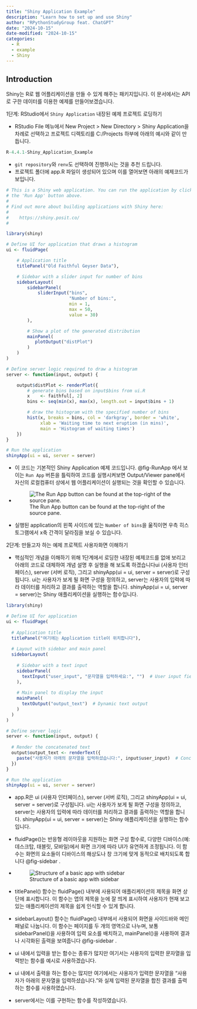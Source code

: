 ```yaml
---
title: "Shiny Application Example"
description: "Learn how to set up and use Shiny"
author: "RPythonStudyGroup feat. ChatGPT"
date: "2024-10-15"
date-modified: "2024-10-15"
categories:
  - R
  - example
  - Shiny
---
```


## Introduction

Shiny는 R로 웹 어플리케이션을 만들 수 있게 해주는 패키지입니다. 이 문서에서는 API로 구한 데이터를 이용한 예제를 만들어보겠습니다.

1단계: RStudio에서 `Shiny Application` 내장된 예제 프로젝트 로딩하기

:::: {.callout-note title="1단계 예시" collapse="true" appearance="minimal"}
-   RStudio File 메뉴에서 New Project \> New Directory \> Shiny Application을 차례로 선택하고 프로젝트 디렉토리를 C:/Projects 하부에 아래의 예시와 같이 만듭니다.

```r
R-4.4.1-Shiny_Application_Example
```

-   `git repository`와 `renv`도 선택하여 진행하시는 것을 추천 드립니다.
-   프로젝트 폴더에 app.R 파일이 생성되어 있으며 이를 열어보면 아래의 예제코드가 보입니다.

```r
# This is a Shiny web application. You can run the application by clicking
# the 'Run App' button above.
#
# Find out more about building applications with Shiny here:
#
#    https://shiny.posit.co/
#

library(shiny)

# Define UI for application that draws a histogram
ui <- fluidPage(

    # Application title
    titlePanel("Old Faithful Geyser Data"),

    # Sidebar with a slider input for number of bins 
    sidebarLayout(
        sidebarPanel(
            sliderInput("bins",
                        "Number of bins:",
                        min = 1,
                        max = 50,
                        value = 30)
        ),

        # Show a plot of the generated distribution
        mainPanel(
           plotOutput("distPlot")
        )
    )
)

# Define server logic required to draw a histogram
server <- function(input, output) {

    output$distPlot <- renderPlot({
        # generate bins based on input$bins from ui.R
        x    <- faithful[, 2]
        bins <- seq(min(x), max(x), length.out = input$bins + 1)

        # draw the histogram with the specified number of bins
        hist(x, breaks = bins, col = 'darkgray', border = 'white',
             xlab = 'Waiting time to next eruption (in mins)',
             main = 'Histogram of waiting times')
    })
}

# Run the application 
shinyApp(ui = ui, server = server)
```

-   이 코드는 기본적인 Shiny Application 예제 코드입니다. @fig-RunApp 에서 보이는 `Run App` 버튼을 틀릭하여 코드를 실행시켜보면 Output/Viewer pane에서 자신의 로컬컴퓨터 상에서 웹 어플리케이션이 실행되는 것을 확인할 수 있습니다.
-   ![The Run App button can be found at the top-right of the source pane.](images/run-app.png){#fig-RunApp}
-   실행된 application의 왼쪽 사이드에 있는 `Number of bins`을 욺직이면 우측 히스토그램에서 x축 간격이 달라짐을 보실 수 있습니다.
::::

2단계: 만들고자 하는 예제 프로젝트 사용자화면 이해하기

:::: {.callout-note title="2단계 예시" collapse="true" appearance="minimal"}

-   핵심적인 개념을 이해하기 위해 1단계에서 로딩한 내장된 예제코드를 없애 보리고 아래의 코드로 대체하여 개념 설명 후 실행을 해 보도록 하겠습니다ui (사용자 인터페이스), server (서버 로직), 그리고 shinyApp(ui = ui, server = server)로 구성됩니다. ui는 사용자가 보게 될 화면 구성을 정의하고, server는 사용자의 입력에 따라 데이터를 처리하고 결과를 출력하는 역할을 합니다. shinyApp(ui = ui, server = server)는 Shiny 애플리케이션을 실행하는 함수입니다.

```r
library(shiny)

# Define UI for application
ui <- fluidPage(
  
  # Application title
  titlePanel("여기에는 Application title이 위치합니다"),
  
  # Layout with sidebar and main panel
  sidebarLayout(
    
    # Sidebar with a text input
    sidebarPanel(
      textInput("user_input", "문자열을 입력하세요:", "")  # User input field
    ),
    
    # Main panel to display the input
    mainPanel(
      textOutput("output_text")  # Dynamic text output
    )
  )
)

# Define server logic 
server <- function(input, output) {
  
  # Render the concatenated text
  output$output_text <- renderText({
    paste("사용자가 아래의 문자열을 입력하셨습니다:", input$user_input)  # Concatenate using paste()
  })
}

# Run the application 
shinyApp(ui = ui, server = server)
```

-   app.R은 ui (사용자 인터페이스), server (서버 로직), 그리고 shinyApp(ui = ui, server = server)로 구성됩니다. ui는 사용자가 보게 될 화면 구성을 정의하고, server는 사용자의 입력에 따라 데이터를 처리하고 결과를 출력하는 역할을 합니다. shinyApp(ui = ui, server = server)는 Shiny 애플리케이션을 실행하는 함수입니다.

-   fluidPage()는 반응형 레이아웃을 지원하는 화면 구성 함수로, 다양한 디바이스(예: 데스크탑, 태블릿, 모바일)에서 화면 크기에 따라 UI가 유연하게 조정됩니다. 이 함수는 화면의 요소들이 디바이스의 해상도나 창 크기에 맞게 동적으로 배치되도록 합니다 @fig-sidebar .

-   ![Structure of a basic app with sidebar](images/sidebar.png){#fig-sidebar}

-   titlePanel() 함수는 fluidPage() 내부에 사용되어 애플리케이션의 제목을 화면 상단에 표시합니다. 이 함수는 앱의 제목을 눈에 잘 띄게 표시하여 사용자가 현재 보고 있는 애플리케이션의 제목을 쉽게 인식할 수 있게 합니다.

-   sidebarLayout() 함수는 fluidPage() 내부에서 사용되어 화면을 사이드바와 메인 패널로 나눕니다. 이 함수는 페이지를 두 개의 영역으로 나누며, 보통 sidebarPanel()을 사용하여 입력 요소를 배치하고, mainPanel()을 사용하여 결과나 시각화된 출력을 보여줍니다 @fig-sidebar .
-   ui 내에서 입력을 받는 함수는 종류가 많지만 여기서는 사용자의 입력한 문자열을 입력받는 함수를 예시로 사용하겠습니다.
-   ui 내에서 출력을 하는 함수는 많지만 여기에서는 사용자가 입력한 문자열을 "사용자가 아래의 문자열을 입력하셨습니다."와 실제 입력된 문자열을 합친 결과를 출력하는 함수를 사용하였습니다.
-   server에서는 이를 구현하는 함수를 작성하였습니다.
::::



